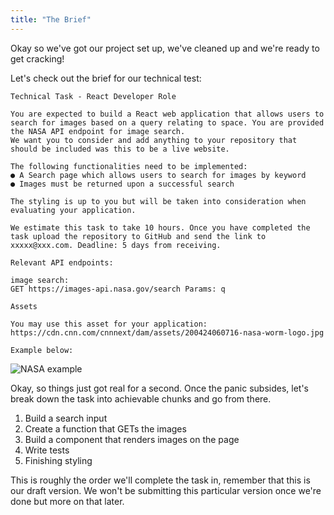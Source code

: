 ```yaml
---
title: "The Brief"
---
```


Okay so we've got our project set up, we've cleaned up and we're ready to get cracking!

Let's check out the brief for our technical test:

```plaintext
Technical Task - React Developer Role

You are expected to build a React web application that allows users to search for images based on a query relating to space. You are provided the NASA API endpoint for image search.
We want you to consider and add anything to your repository that should be included was this to be a live website.

The following functionalities need to be implemented:
● A Search page which allows users to search for images by keyword
● Images must be returned upon a successful search

The styling is up to you but will be taken into consideration when evaluating your application.

We estimate this task to take ​​10 hours​​. Once you have completed the task upload the repository to GitHub and send the link to xxxxx@xxx.com. ​Deadline: 5 days from receiving.

Relevant API endpoints:

image search:
GET​​ ​​https://images-api.nasa.gov/search ​Params: ​​q

Assets

You may use this asset for your application: https://cdn.cnn.com/cnnnext/dam/assets/200424060716-nasa-worm-logo.jpg

Example below:
```

![NASA example](https://i.imgur.com/fpjJldC.jpg)

Okay, so things just got real for a second. Once the panic subsides, let's break down the task into achievable chunks and go from there.

1. Build a search input
2. Create a function that GETs the images
3. Build a component that renders images on the page
4. Write tests
5. Finishing styling

This is roughly the order we'll complete the task in, remember that this is our draft version. We won't be submitting this particular version once we're done but more on that later.
